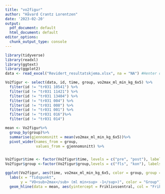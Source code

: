 ```yaml
---
title: "vo2figur"
author: "Håvard Crantz Lorentzen"
date: '2023-02-20'
output:
  pdf_document: default
  html_document: default
editor_options:
  chunk_output_type: console
---
```


```r
library(tidyverse)
library(readxl)
library(ggtext)
library(ggplot2)
data <- read_excel("Revidert_resultatskjema.xlsx", na = "NA") #Henter data

Vo2figur <- select(data, id, time, group, vo2max_ml_min_kg_6x5) %>%
  filter(id != "tr031 10541") %>%
  filter(id != "tr031 11421") %>%
  filter(id != "tr031 13404") %>%
  filter(id != "tr031 004") %>%
  filter(id != "tr031 008") %>%
  filter(id != "tr031 001") %>%
  filter(id != "tr031 016")%>%
  filter(id != "tr031 014")

mean <- Vo2figur%>%
  group_by(group)%>%
  summarise(gjennomsnitt = mean(vo2max_ml_min_kg_6x5))%>%
  pivot_wider(names_from = group,
              values_from = gjennomsnitt) %>%


Vo2figur$time <- factor(Vo2figur$time, levels = c("pre", "post"), labels = c("Pre", "Post"))
Vo2figur$group <-factor(Vo2figur$group,levels = c("fls", "kon"), labels = c("Friklivssentral", "Kontroll"))

ggplot(Vo2figur, aes(time, vo2max_ml_min_kg_6x5, color = group, group = id)) + geom_line() + geom_point(size = 2, fill = "lightblue", shape = 21) +
  labs(x = "Tidspunkt", 
       y = "VO<sub>2max</sub> (ml min<sup> -1</sup>)", color = "Group") +
  geom_hline(data = mean, aes(yintercept = Friklivssentral, col = "Friklivssentral")) +  geom_hline(data = mean, aes(yintercept = Kontroll, col = "Kontroll"))
       

```




